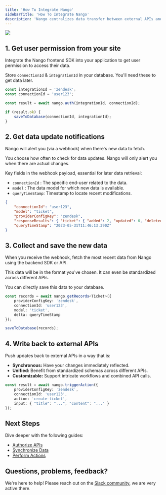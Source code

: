 ```yaml
---
title: 'How To Integrate Nango'
sidebarTitle: 'How To Integrate Nango'
description: 'Nango centralizes data transfer between external APIs and your app.'
---
```


<Frame caption="The steps to integrate Nango.">
  <img src="/images/nango-data-flow.png" />
</Frame>

## 1. Get user permission from your site

Integrate the Nango frontend SDK into your application to get user permission to access their data.

Store `connectionId` & `integrationId` in your database. You'll need these to get data later.

```ts Frontend: Trigger the OAuth flow.
const integrationId = 'zendesk';
const connectionId = 'user123';

const result = await nango.auth(integrationId, connectionId);

if (result.ok) {
    saveToDatabase(connectionId, integrationId);
}
```

## 2. Get data update notifications

Nango will alert you (via a webhook) when there's new data to fetch.

You choose how often to check for data updates. Nango will only alert you when there are actual changes.

Key fields in the webhook payload, essential for later data retrieval:

- `connectionId` : The specific end-user related to the data.
- `model` : The data model for which new data is available.
- `queryTimeStamp`: Timestamp to locate recent modifications.

```json Backend: Receive this webhook payload.
{
    "connectionId": "user123",
    "model": "ticket",
    "providerConfigKey": "zendesk",
    "responseResults": { "ticket": { "added": 2, "updated": 6, "deleted": 0 } },
    "queryTimeStamp": "2023-05-31T11:46:13.390Z"
}
```

## 3. Collect and save the new data

When you receive the webhook, fetch the most recent data from Nango using the backend SDK or API.

This data will be in the format you've chosen. It can even be standardized across different APIs.

You can directly save this data to your database.

```ts Backend: Fetch & save new records.
const records = await nango.getRecords<Ticket>({
    providerConfigKey: 'zendesk',
    connectionId: 'user123',
    model: 'ticket',
    delta: queryTimeStamp
});

saveToDatabase(records);
```

## 4. Write back to external APIs

Push updates back to external APIs in a way that is:

- **Synchronous:** Have your changes immediately reflected.
- **Unified:** Benefit from standardized schemas across different APIs.
- **Customizable:** Support intricate workflows and combined API calls.

```ts Backend: Write back to external APIs.
const result = await nango.triggerAction({
    providerConfigKey: 'zendesk',
    connectionId: 'user123',
    action: 'create-ticket',
    input: { "title": "...", "content": "..." }
});
```

## Next Steps

Dive deeper with the following guides: 
- [Authorize APIs](/guides/oauth)
- [Synchronize Data](/guides/sync)
- [Perform Actions](/guides/action)

## Questions, problems, feedback?

We're here to help! Please reach out on the [Slack community](https://nango.dev/slack), we are very active there.